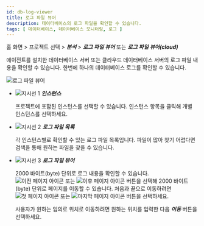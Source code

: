 ```yaml
---
id: db-log-viewer
title: 로그 파일 뷰어
description: 데이터베이스의 로그 파일을 확인할 수 있습니다.
tags: [ 데이터베이스, 데이터베이스 모니터링, 로그 ]
---
```


홈 화면 > 프로젝트 선택 > ***분석*** > ***로그 파일 뷰어*** 또는 ***로그 파일 뷰어(cloud)***

에이전트를 설치한 데이터베이스 서버 또는 클라우드 데이터베이스 서버의 로그 파일 내용을 확인할 수 있습니다. 한번에 하나의 데이터베이스 로그를 확인할 수 있습니다.

![로그 파일 뷰어](/img/analysis-log-viewer.png)

* ![지시선 1](/img/number-01.png) ***인스턴스***

  프로젝트에 포함된 인스턴스를 선택할 수 있습니다. 인스턴스 항목을 클릭해 개별 인스턴스를 선택하세요.

* ![지시선 2](/img/number-02.png) ***로그 파일 목록***

  각 인스턴스별로 확인할 수 있는 로그 파일 목록입니다. 파일이 많아 찾기 어렵다면 검색을 통해 원하는 파일을 찾을 수 있습니다.

* ![지시선 3](/img/number-03.png) ***로그 파일 뷰어*** 

  2000 바이트(byte) 단위로 로그 내용을 확인할 수 있습니다. ![이전 페이지 아이콘](/img/left-arrow.svg) 또는 ![이후 페이지 아이콘](/img/right-arrow.svg) 버튼을 선택해 2000 바이트(byte) 단위로 페이지를 이동할 수 있습니다. 처음과 끝으로 이동하려면 ![첫 페이지 아이콘](/img/ico-first.svg) 또는 ![마지막 페이지 아이콘](/img/ico-last.svg) 버튼을 선택하세요.

  사용자가 원하는 임의로 위치로 이동하려면 원하는 위치를 입력한 다음 ***이동*** 버튼을 선택하세요.
